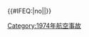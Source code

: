 {{航空事故
| year = 1974
| col1 = 
* 1月24日：[[1974年多哥空難|多哥空軍註冊編號5V-MAG運輸機]]
* 1月26日：'''[[土耳其航空301號班機空難|土耳其航空301號班機]]'''
* 1月30日：'''[[泛美航空806號班機空難|泛美航空806號班機]]'''
* 2月17日：[[1974年白宫直升机事件|美国陆军直升机盗窃事件]]
* 3月3日：'''[[土耳其航空981號班機空難|土耳其航空981號班機]]†'''
* 4月18日：[[宅邸航空95號班機空難|倫敦盧頓機場撞機事件]]
| col2 = 
* 4月22日：'''[[泛美航空812號班機空難|泛美航空812號班機]]'''
* 7月10日：[[1974年埃及航空圖-154空難|埃及航空註冊編號SU-AXB]]
* 7月23日：[[1974年英國航空三叉戟型爆炸未遂事件|英航爆炸未遂事件]]
* 8月9日：[[1974年加拿大水牛運輸機遭擊落事件|水牛461遭擊落]]
* 8月9日：[[1974年諾福克空中相撞事件|諾福克撞機事件]]
* 9月8日：'''[[環球航空841號班機爆炸事件|環球航空841號班機]]'''
* 9月11日：'''[[東方航空212號班機空難|東方航空212號班機]]'''
| col3 = 
* 9月15日：'''[[南越航空706號班機空難|南越航空706號班機]]'''
* 11月20日：'''[[漢莎航空540號班機空難|漢莎航空540號班機]]'''
* 12月1日：'''[[環球航空514號班機空難|環球航空514號班機]]'''
* 12月1日：[[西北航空6231號班機空難|西北航空6231號班機]]
* 12月4日：'''[[馬丁航空138號班機空難|馬丁航空138號班機]]'''
* 12月22日：'''[[委內瑞拉社會航空358號班機空難|委內瑞拉社會航空358號班機]]'''
* 12月27日：[[1974年中華民國陸軍UH-1H直升機墜毀事故|中華民國陸軍UH-1H直升機]]
}}<includeonly>{{#IFEQ:{{{cat}}}|no||[[Category:1974年航空事故]]}}</includeonly><noinclude>{{Documentation}}</noinclude>